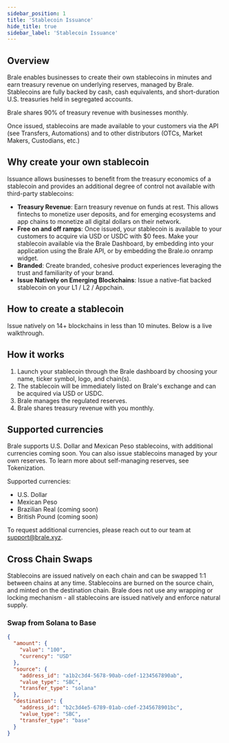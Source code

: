 ```yaml
---
sidebar_position: 1
title: 'Stablecoin Issuance'
hide_title: true
sidebar_label: 'Stablecoin Issuance'
---
```


<Intro heading="Stablecoin Issuance" />

## Overview

Brale enables businesses to create their own stablecoins in minutes and earn treasury revenue on underlying reserves, managed by Brale. Stablecoins are fully backed by cash, cash equivalents, and short-duration U.S. treasuries held in segregated accounts.

Brale shares 90% of treasury revenue with businesses monthly.

Once issued, stablecoins are made available to your customers via the API (see Transfers, Automations) and to other distributors (OTCs, Market Makers, Custodians, etc.)

## Why create your own stablecoin

Issuance allows businesses to benefit from the treasury economics of a stablecoin and provides an additional degree of control not available with third-party stablecoins:

- **Treasury Revenue**: Earn treasury revenue on funds at rest. This allows fintechs to monetize user deposits, and for emerging ecosystems and app chains to monetize all digital dollars on their network.
- **Free on and off ramps**: Once issued, your stablecoin is available to your customers to acquire via USD or USDC with $0 fees. Make your stablecoin available via the Brale Dashboard, by embedding into your application using the Brale API, or by embedding the Brale.io onramp widget.
- **Branded**: Create branded, cohesive product experiences leveraging the trust and familiarity of your brand.
- **Issue Natively on Emerging Blockchains**: Issue a native-fiat backed stablecoin on your L1 / L2 / Appchain.

## How to create a stablecoin

Issue natively on 14+ blockchains in less than 10 minutes. Below is a live walkthrough.

<YouTubeEmbed videoId="0M7bdTS4l2w" />

## How it works

1. Launch your stablecoin through the Brale dashboard by choosing your name, ticker symbol, logo, and chain(s).
2. The stablecoin will be immediately listed on Brale's exchange and can be acquired via USD or USDC.
3. Brale manages the regulated reserves.
4. Brale shares treasury revenue with you monthly.

## Supported currencies

Brale supports U.S. Dollar and Mexican Peso stablecoins, with additional currencies coming soon. You can also issue stablecoins managed by your own reserves. To learn more about self-managing reserves, see Tokenization.

Supported currencies:

- U.S. Dollar
- Mexican Peso
- Brazilian Real (coming soon)
- British Pound (coming soon)

To request additional currencies, please reach out to our team at support@brale.xyz.

## Cross Chain Swaps

Stablecoins are issued natively on each chain and can be swapped 1:1 between chains at any time. Stablecoins are burned on the source chain, and minted on the destination chain. Brale does not use any wrapping or locking mechanism - all stablecoins are issued natively and enforce natural supply.

### Swap from Solana to Base

<HTTPMethod method="POST" endpoint="https://api.brale.xyz/accounts/account_id/transfers" />

```json title="Request" showLineNumbers
{
  "amount": {
    "value": "100",
    "currency": "USD"
  },
  "source": {
    "address_id": "a1b2c3d4-5678-90ab-cdef-1234567890ab",
    "value_type": "SBC",
    "transfer_type": "solana"
  },
  "destination": {
    "address_id": "b2c3d4e5-6789-01ab-cdef-2345678901bc",
    "value_type": "SBC",
    "transfer_type": "base"
  }
}
```
